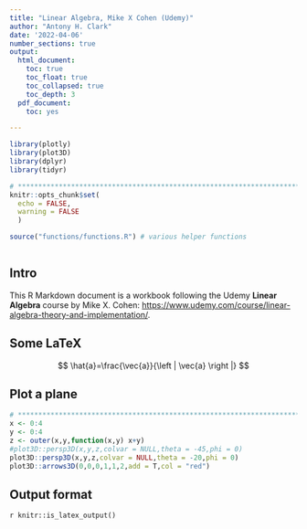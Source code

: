```yaml
---
title: "Linear Algebra, Mike X Cohen (Udemy)"
author: "Antony H. Clark"
date: '2022-04-06'
number_sections: true
output: 
  html_document:
    toc: true
    toc_float: true
    toc_collapsed: true
    toc_depth: 3
  pdf_document:
    toc: yes

---
```


```r

library(plotly)
library(plot3D)
library(dplyr)
library(tidyr)

# ********************************************************************************
knitr::opts_chunk$set(
  echo = FALSE,
  warning = FALSE
  )

source("functions/functions.R") # various helper functions



```

## Intro

This R Markdown document is a workbook following the Udemy **Linear Algebra** course by Mike X. Cohen:
 <https://www.udemy.com/course/linear-algebra-theory-and-implementation/>.

## Some LaTeX

$$ \hat{a}=\frac{\vec{a}}{\left | \vec{a} \right |} $$

## Plot a plane

```r
# ********************************************************************************
x <- 0:4
y <- 0:4
z <- outer(x,y,function(x,y) x+y)
#plot3D::persp3D(x,y,z,colvar = NULL,theta = -45,phi = 0)
plot3D::persp3D(x,y,z,colvar = NULL,theta = -20,phi = 0)
plot3D::arrows3D(0,0,0,1,1,2,add = T,col = "red")

```


## Output format

`r knitr::is_latex_output()`













